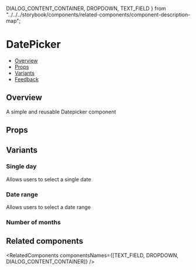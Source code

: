   DIALOG_CONTENT_CONTAINER,
  DROPDOWN,
  TEXT_FIELD
} from "../../../storybook/components/related-components/component-description-map";

<Meta of={DatepickerStories} />

# DatePicker

- [Overview](#overview)
- [Props](#props)
- [Variants](#variants)
- [Feedback](#feedback)

## Overview

A simple and reusable Datepicker component

<Canvas>
  <Story of={DatepickerStories.Overview} />
</Canvas>

## Props

<ArgsTable story="Overview" />

## Variants

### Single day

Allows users to select a single date

<Canvas>
  <Story of={DatepickerStories.SingleDay} />
</Canvas>

### Date range

Allows users to select a date range

<Canvas>
  <Story of={DatepickerStories.DateRange} />
</Canvas>

### Number of months

<Canvas>
  <Story of={DatepickerStories.NumberOfMonths} />
</Canvas>

## Related components

<RelatedComponents componentsNames={[TEXT_FIELD, DROPDOWN, DIALOG_CONTENT_CONTAINER]} />
